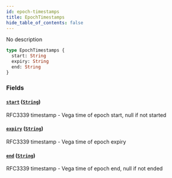 ```yaml
---
id: epoch-timestamps
title: EpochTimestamps
hide_table_of_contents: false
---
```



No description

```graphql
type EpochTimestamps {
  start: String
  expiry: String
  end: String
}
```


### Fields

#### [`start`](#) ([`String`](/docs/mainnet/graphql/scalars/string))

RFC3339 timestamp - Vega time of epoch start, null if not started


#### [`expiry`](#) ([`String`](/docs/mainnet/graphql/scalars/string))

RFC3339 timestamp - Vega time of epoch expiry


#### [`end`](#) ([`String`](/docs/mainnet/graphql/scalars/string))

RFC3339 timestamp - Vega time of epoch end, null if not ended




